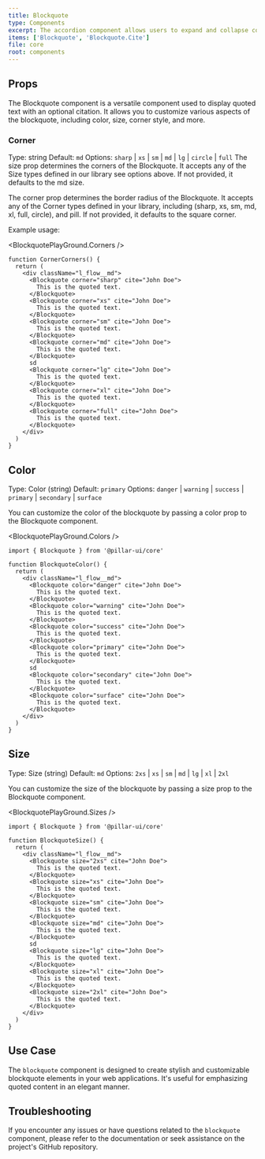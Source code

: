 ```yaml
---
title: Blockquote
type: Components
excerpt: The accordion component allows users to expand and collapse content sections, which can be useful for displaying large amounts of information in a compact and organized manner.
items: ['Blockquote', 'Blockquote.Cite']
file: core
root: components
---
```


## Props

The Blockquote component is a versatile component used to display quoted text with an optional citation. It allows you to customize various aspects of the blockquote, including color, size, corner style, and more.

### Corner

Type: string
Default: `md`
Options: `sharp` | `xs` | `sm` | `md` | `lg` | `circle` | `full`
The size prop determines the corners of the Blockquote. It accepts any of the Size types defined in our library see options above. If not provided, it defaults to the md size.

The corner prop determines the border radius of the Blockquote. It accepts any of the Corner types defined in your library, including (sharp, xs, sm, md, xl, full, circle), and pill. If not provided, it defaults to the square corner.

Example usage:

<BlockquotePlayGround.Corners />

```tsx showLineNumbers title="Accordion.tsx"
function CornerCorners() {
  return (
    <div className="l_flow__md">
      <Blockquote corner="sharp" cite="John Doe">
        This is the quoted text.
      </Blockquote>
      <Blockquote corner="xs" cite="John Doe">
        This is the quoted text.
      </Blockquote>
      <Blockquote corner="sm" cite="John Doe">
        This is the quoted text.
      </Blockquote>
      <Blockquote corner="md" cite="John Doe">
        This is the quoted text.
      </Blockquote>
      sd
      <Blockquote corner="lg" cite="John Doe">
        This is the quoted text.
      </Blockquote>
      <Blockquote corner="xl" cite="John Doe">
        This is the quoted text.
      </Blockquote>
      <Blockquote corner="full" cite="John Doe">
        This is the quoted text.
      </Blockquote>
    </div>
  )
}
```

## Color

Type: Color (string)
Default: `primary`
Options: `danger` | `warning` | `success` | `primary` | `secondary` | `surface`

You can customize the color of the blockquote by passing a color prop to the Blockquote component.

<BlockquotePlayGround.Colors />

```tsx showLineNumbers title="Blockquote.tsx"
import { Blockquote } from '@pillar-ui/core'

function BlockquoteColor() {
  return (
    <div className="l_flow__md">
      <Blockquote color="danger" cite="John Doe">
        This is the quoted text.
      </Blockquote>
      <Blockquote color="warning" cite="John Doe">
        This is the quoted text.
      </Blockquote>
      <Blockquote color="success" cite="John Doe">
        This is the quoted text.
      </Blockquote>
      <Blockquote color="primary" cite="John Doe">
        This is the quoted text.
      </Blockquote>
      sd
      <Blockquote color="secondary" cite="John Doe">
        This is the quoted text.
      </Blockquote>
      <Blockquote color="surface" cite="John Doe">
        This is the quoted text.
      </Blockquote>
    </div>
  )
}
```

## Size

Type: Size (string)
Default: `md`
Options: `2xs` | `xs` | `sm` | `md` | `lg` | `xl` | `2xl`

You can customize the size of the blockquote by passing a size prop to the Blockquote component.

<BlockquotePlayGround.Sizes />

```tsx showLineNumbers title="Blockquote.tsx"
import { Blockquote } from '@pillar-ui/core'

function BlockquoteSize() {
  return (
    <div className="l_flow__md">
      <Blockquote size="2xs" cite="John Doe">
        This is the quoted text.
      </Blockquote>
      <Blockquote size="xs" cite="John Doe">
        This is the quoted text.
      </Blockquote>
      <Blockquote size="sm" cite="John Doe">
        This is the quoted text.
      </Blockquote>
      <Blockquote size="md" cite="John Doe">
        This is the quoted text.
      </Blockquote>
      sd
      <Blockquote size="lg" cite="John Doe">
        This is the quoted text.
      </Blockquote>
      <Blockquote size="xl" cite="John Doe">
        This is the quoted text.
      </Blockquote>
      <Blockquote size="2xl" cite="John Doe">
        This is the quoted text.
      </Blockquote>
    </div>
  )
}
```

## Use Case

The `blockquote` component is designed to create stylish and customizable blockquote elements in your web applications. It's useful for emphasizing quoted content in an elegant manner.

## Troubleshooting

If you encounter any issues or have questions related to the `blockquote` component, please refer to the documentation or seek assistance on the project's GitHub repository.
